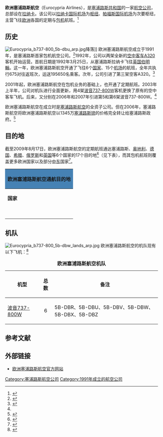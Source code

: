 {{Infobox Airline
|airline        = 欧洲塞浦路斯航空<br />Eurocypria Airlines
|logo           = Eurocypria Airlines logo.gif
|IATA           = UI
|ICAO           = ECA
|callsign       = EUROCYPRIA
|founded        = 1991年
|commenced      = 1992年3月
|hubs           = [[拉纳卡国际机场|拉纳卡国际机场]]
|secondary_hubs = [[帕福斯国际机场|帕福斯国际机场]]
|focus_cities   = 
|frequent_flyer = 
|lounge         = 
|alliance       = 
|fleet_size     = 6
|destinations   = 17（定期航班）
|parent         = 塞浦路斯政府
|company_slogan = 
|headquarters   = [[塞浦路斯|塞浦路斯]][[拉纳卡|拉纳卡]]
|country        = {{CYP}}
|key_people     = 埃莱夫塞里奥斯·P·约安努（主席）<ref>{{cite web |url=http://www.eurocypria.com/main/default.aspx?tabid=129 |title=Board of Directors |publisher=欧洲塞浦路斯航空 |date= |accessdate=2009年8月17日 |language=en |archive-date=2009年12月29日 |archive-url=https://web.archive.org/web/20091229055805/http://www.eurocypria.com/main/default.aspx?tabid=129 |dead-url=yes }}</ref>
|website        = http://www.eurocypria.com/
}}
'''欧洲塞浦路斯航空'''（Eurocypria Airlines），是[[塞浦路斯共和国|塞浦路斯共和国]]的一家[[航空公司|航空公司]]，总部设在[[拉纳卡|拉纳卡]]。该公司以[[拉纳卡国际机场|拉纳卡国际机场]]为[[枢纽机场|枢纽]]、[[帕福斯国际机场|帕福斯国际机场]]为次要枢纽，主营飞往[[欧洲|欧洲]]各国的定期与[[包机|包机]]航班。<ref>{{En icon}}{{cite journal en |date=2007年4月3日 |title=Directory: World Airlines |journal=Flight International |pages=p78 }}</ref>

== 历史 ==
[[File:Eurocypria_b737-800_5b-dbu_arp.jpg|thumb]]降落]]
欧洲塞浦路斯航空成立于1991年，是塞浦路斯首家包机航空公司。<ref name="facts">{{cite web |url=http://www.eurocypria.com/main/default.aspx?tabid=113 |title=Eurocypria Facts |publisher=欧洲塞浦路斯航空 |date= |accessdate=2009年8月17日 |language=en |archive-date=2009年12月29日 |archive-url=https://web.archive.org/web/20091229055228/http://www.eurocypria.com/main/default.aspx?tabid=113 |dead-url=yes }}</ref>1992年，公司以两架全新的[[空中客车A320|空中客车A320]]客机开始运营。首航日期是1992年3月25日，从塞浦路斯拉纳卡飞往[[英国|英国]][[伯明翰|伯明翰]]。这一年，欧洲塞浦路斯航空开通了飞往6个[[国家|国家]]、15个[[机场|机场]]的航班，全年共执行675对往返班次，运送195650名乘客。次年，公司引进了第三架空客A320。<ref name="history">{{cite web |url=http://www.eurocypria.com/main/default.aspx?tabid=130 |title=Our History |publisher=欧洲塞浦路斯航空 |date= |accessdate=2009年8月17日 |language=en |archive-date=2009年12月29日 |archive-url=https://web.archive.org/web/20091229062659/http://www.eurocypria.com/main/default.aspx?tabid=130 |dead-url=yes }}</ref>

2001年起，欧洲塞浦路斯航空在包机业务的基础上，也开通了定期航班。2003年上半年，公司对机队进行全面更新，用4架[[波音737|波音737-800W]]客机更换了原有的空中客车飞机。后来，又分别在2006年和2007年引进第5和第6架波音737-800W。<ref name="history"/>

欧洲塞浦路斯航空在成立时是[[塞浦路斯航空|塞浦路斯航空]]的全资子公司。但在2006年，塞浦路斯航空将欧洲塞浦路斯航空以1345万[[塞浦路斯镑|塞浦路斯镑]]的价格完全转让给塞浦路斯政府。<ref>{{cite web |url=http://www.allbusiness.com/operations/shipping-air-freight/1180840-1.html |title=Cyprus Airways sells off Eurocypria |publisher=Airline Industry Information |date=2006年6月26日 |accessdate=2009年8月17日 |language=en |archive-date=2007年12月9日 |archive-url=https://web.archive.org/web/20071209014658/http://www.allbusiness.com/operations/shipping-air-freight/1180840-1.html |dead-url=no }}</ref>

== 目的地 ==
截至2009年8月17日，欧洲塞浦路斯航空的定期航班通达塞浦路斯、[[奥地利|奥地利]]、[[德国|德国]]、[[希腊|希腊]]、[[俄罗斯|俄罗斯]]和[[英国|英国]]等6个国家的17个目的地<ref>{{cite web |url=http://www.eurocypria.com/main/default.aspx?tabid=98 |title=Flight Schedules & Timetable |publisher=欧洲塞浦路斯航空 |date= |accessdate=2009年8月17日 |language=en |archive-date=2010年9月20日 |archive-url=https://web.archive.org/web/20100920010630/http://eurocypria.com/main/default.aspx?tabid=98 |dead-url=yes }}</ref>（见下表），而其包机航班则覆盖更多欧洲国家以及部分[[中东|中东]]国家<ref>{{cite web |url=http://www.eurocypria.com/main/default.aspx?tabid=99 |title=Our Destinations for Summer 09 |publisher=欧洲塞浦路斯航空 |date= |accessdate=2009年8月17日 |language=en |archive-date=2009年4月10日 |archive-url=https://web.archive.org/web/20090410071614/http://www.eurocypria.com/main/default.aspx?tabid=99 |dead-url=yes }}</ref>。

{| class="wikitable collapsed" style="font-size:85%; width: 90%; border: #999 solid 1px; text-align: lcenter; margin-bottom: 0; margin: 1em auto 1em auto"
! colspan="5" style="background: #4682b4;"| '''欧洲塞浦路斯航空通航目的地'''
|- style="font-weight:bold; background-color:#4682b4"
| '''国家'''
| '''城市'''
| '''机场''' 
| '''机场代码'''
| '''备注'''
|-
|rowspan=3|{{AUT}}
|[[格拉茨|格拉茨]]
|[[格拉茨机场|格拉茨机场]]
|GRZ
|
|-
|[[萨尔茨堡|萨尔茨堡]]
|[[萨尔茨堡沃尔夫冈·阿马多伊斯·莫扎特机场|萨尔茨堡沃尔夫冈·阿马多伊斯·莫扎特机场]]
|SZG
|
|-
|[[维也纳|维也纳]]
|[[维也纳国际机场|维也纳国际机场]]
|VIE
|
|-
|rowspan=2|{{CYP}}
|[[拉纳卡|拉纳卡]]
|[[拉纳卡国际机场|拉纳卡国际机场]]
|LCA
|'''枢纽'''
|-
|[[帕福斯|帕福斯]]
|[[帕福斯国际机场|帕福斯国际机场]]
|PFO
|'''枢纽'''
|-
|rowspan=7|{{DEU}}
|[[柏林|柏林]]
|[[柏林－舍讷费尔德机场|柏林－舍讷费尔德机场]]
|SXF
|
|-
|[[德累斯顿|德累斯顿]]
|[[德累斯顿机场|德累斯顿机场]]
|DRS
|
|-
|[[杜塞尔多夫|杜塞尔多夫]]
|[[杜塞尔多夫国际机场|杜塞尔多夫国际机场]]
|DUS
|
|-
|[[汉诺威|汉诺威]]
|[[汉诺威机场|汉诺威机场]]
|HAJ
|
|-
|[[莱比锡|莱比锡]]
|[[莱比锡/哈雷机场|莱比锡/哈雷机场]]
|LEJ
|
|-
|[[慕尼黑|慕尼黑]]
|[[慕尼黑机场|慕尼黑机场]]
|MUC
|
|-
|[[斯图加特|斯图加特]]
|[[斯图加特机场|斯图加特机场]]
|STR
|
|-
|{{GRC}}
|[[伊拉克利翁|伊拉克利翁]]
|[[伊拉克利翁卡赞察基斯国际机场|伊拉克利翁卡赞察基斯国际机场]]
|HER
|
|-
|{{RUS}}
|[[圣彼得堡|圣彼得堡]]
|[[普尔科沃机场|普尔科沃机场]]
|LED
|
|-
|rowspan=3|{{GBR}}
|[[曼彻斯特|曼彻斯特]]
|[[曼彻斯特机场|曼彻斯特机场]]
|MAN
|
|-
|[[泰恩河畔纽卡斯尔|纽卡斯尔]]
|[[纽卡斯尔国际机场|纽卡斯尔国际机场]]
|NCL
|
|-
|[[诺里奇|诺里奇]]
|[[诺里奇国际机场|诺里奇国际机场]]
|NWI
|
|}

== 机队 ==
[[File:Eurocypria_b737-800_5b-dbw_lands_arp.jpg|thumb]]
欧洲塞浦路斯航空的机队现有以下飞机：<ref>{{cite web |url=http://www.eurocypria.com/main/default.aspx?tabid=101 |title=Our Aircraft |publisher=欧洲塞浦路斯航空 |date= |accessdate=2009年8月17日 |language=en |archive-date=2009年8月8日 |archive-url=https://web.archive.org/web/20090808093019/http://www.eurocypria.com/main/default.aspx?tabid=101 |dead-url=yes }}</ref>

{| class="toccolours sortable" border="1" cellpadding="3" style="border-collapse:collapse"
|+ '''欧洲塞浦路斯航空机队'''
|- bgcolor=#4682b4
!机型
!总数
!备注
|-
|[[波音737|波音737-800W]] ||align=center|6 ||5B-DBR、5B-DBU、5B-DBV、5B-DBW、5B-DBX、5B-DBZ
|}

== 参考文献 ==
{{reflist}}

== 外部链接 ==
* {{En icon}}[http://www.eurocypria.com/ 欧洲塞浦路斯航空官方网站] {{Wayback|url=http://www.eurocypria.com/ |date=20020926124902 }}

[[Category:塞浦路斯航空公司|Category:塞浦路斯航空公司]]
[[Category:1991年成立的航空公司|Category:1991年成立的航空公司]]